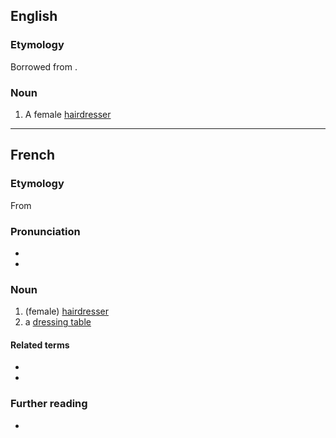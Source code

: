 ==English==

===Etymology===
Borrowed from {{bor|en|fr|coiffeuse}}.

===Noun===
{{en-noun}}

# A female [[hairdresser]]

----

==French==

===Etymology===
From {{suffix|fr|coiffer|euse}}

===Pronunciation===
* {{fr-IPA}}
* {{audio|Fr-coiffeuse.ogg|Audio|lang=fr}}

===Noun===
{{fr-noun|f|m=coiffeur}}

# (female) [[hairdresser]]
# a [[dressing table]]

====Related terms====
* {{l|fr|coiffe}}
* {{l|fr|coiffer}}

===Further reading===
* {{R:TLFi}}